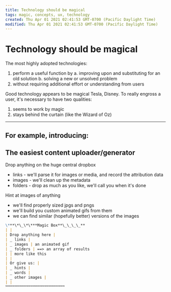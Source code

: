 ```yaml
---
title: Technology should be magical
tags: magic, concepts, ux, technology
created: Thu Apr 01 2021 02:41:53 GMT-0700 (Pacific Daylight Time)
modified: Thu Apr 01 2021 02:41:53 GMT-0700 (Pacific Daylight Time)
---
```


# Technology should be magical

The most highly adopted technologies:

1. perform a useful function by
   a. improving upon and substituting for an old solution
   b. solving a new or unsolved problem
2. without requiring additional effort or understanding from users

Good technology appears to be magical Tesla, Disney.
To really engross a user, it's necessary to have two qualities:

1. seems to work by magic
2. stays behind the curtain (like the Wizard of Oz)

---

## For example, introducing:

## The easiest content uploader/generator

Drop anything on the huge central dropbox

- links - we'll parse it for images or media, and record the attribution data
- images - we'll clean up the metadata
- folders - drop as much as you like, we'll call you when it's done

Hint at images of anything

- we'll find properly sized jpgs and pngs
- we'll build you custom animated gifs from them
- we can find similar (hopefully better) versions of the images

```md
\***\*\_\*\***Magic Box**\_\_\_\_**
| |
| Drop anything here |
| _ links |
| _ images | an animated gif
| _ folders | ==> an array of results
| | more like this
| |
| Or give us: |
| _ hints |
| _ words |
| _ other images |
| |
™™™™™™™™™™™™™™™™™™™™™™™™™™
```
